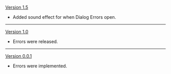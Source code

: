 {{Change History/Header}}
[[Version 1.5]]
*Added sound effect for when Dialog Errors open.
----
[[Version 1.0]]
*Errors were released.
----
[[Version 0.0.1]]
*Errors were implemented.
